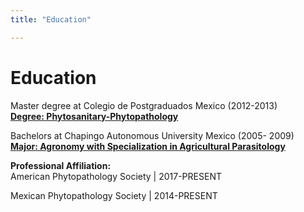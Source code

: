 ```yaml
---
title: "Education"

---
```

  
  
# Education  
      
Master degree  at  Colegio de Postgraduados Mexico (2012-2013)  
[**Degree: Phytosanitary-Phytopathology**](https://www.colpos.mx/wb/index.php/campus-montecillo/posgrados/fitosanidad/fitopatologia)

Bachelors at Chapingo Autonomous University Mexico (2005-
2009)  
[**Major: Agronomy with Specialization in Agricultural Parasitology**](http://parasitologia.chapingo.mx)

**Professional Affiliation:**  
American Phytopathology Society | 2017-PRESENT  

Mexican Phytopathology Society | 2014-PRESENT
